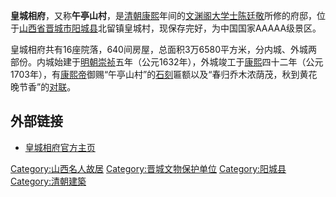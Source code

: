 {{文物保护单位
| 级别 = 全国
| Cat = 山西全国重点文物保护单位
| 省区市 = 山西省
| 图片 = Huangcheng Xiangfu 2.JPG
| 名称 = 陈廷敬故居
| 编号 = 7-0868-3-166
| 分类 = 古建筑
| 时代 = 明至清
| 所在 = [[山西省|山西省]][[晋城市|晋城市]][[阳城县|阳城县]][[北留镇|北留镇]]皇城村
| 登录 = 2013年3月
}}
'''皇城相府'''，又称'''午亭山村'''，是[[清朝|清朝]][[康熙|康熙]]年间的[[文渊阁大学士|文渊阁大学士]][[陈廷敬|陈廷敬]]所修的府邸，位于[[山西省|山西省]][[晋城市|晋城市]][[阳城县|阳城县]]北留镇皇城村，现保存完好，为中国国家AAAAA级景区。

皇城相府共有16座院落，640间房屋，总面积3万6580平方米，分内城、外城两部份。内城始建于[[明朝|明朝]][[崇祯|崇祯]]五年（公元1632年），外城竣工于[[康熙|康熙]]四十二年（公元1703年），有[[康熙帝|康熙帝]]御赐“午亭山村”的[[石刻|石刻]]匾额以及“春归乔木浓荫茂，秋到黄花晚节香”的[[对联|对联]]。

==外部链接==
* [http://www.hcxfjq.com/ 皇城相府官方主页] {{Wayback|url=http://www.hcxfjq.com/ |date=20200223213328 }}

{{国家5A旅游景区}}
{{山西全国重点文物保护单位}}
{{全国重点文物保护单位小作品}}

[[Category:山西名人故居|Category:山西名人故居]]
[[Category:晋城文物保护单位|Category:晋城文物保护单位]]
[[Category:阳城县|Category:阳城县]]
[[Category:清朝建築|Category:清朝建築]]